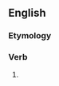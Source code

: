 ==English==

===Etymology===
{{suffix|change|eth|lang=en}}

===Verb===
{{head|en|verb form}}

# {{en-archaic third-person singular of|change}}